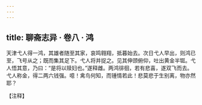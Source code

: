 ```yaml
---
---
---
```

title: 聊斋志异 · 卷八 · 鸿
---

天津弋人得一鸿，其雄者随至其家，哀鸣翱翔，抵暮始去。次日弋人早出，则鸿已至，飞号从之；既而集其足下。弋人将并捉之。见其伸颈俯仰，吐出黄金半铤。弋人悟其意，乃曰：“是将以赎妇也。”遂释雌。两鸿徘徊，若有悲喜，遂双飞而去。弋人称金，得二两六钱强。噫！禽鸟何知，而锺情若此！悲莫悲于生别离，物亦然耶？

【注释】

